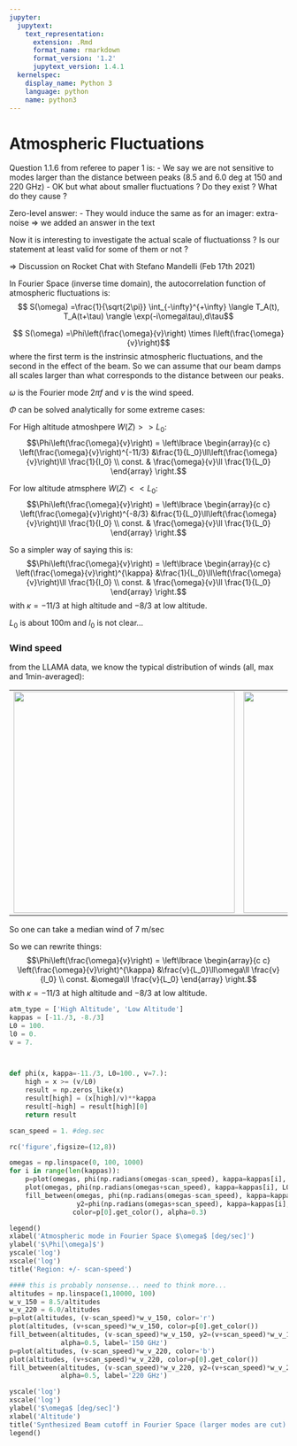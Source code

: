 ```yaml
---
jupyter:
  jupytext:
    text_representation:
      extension: .Rmd
      format_name: rmarkdown
      format_version: '1.2'
      jupytext_version: 1.4.1
  kernelspec:
    display_name: Python 3
    language: python
    name: python3
---
```


# Atmospheric Fluctuations

Question 1.1.6 from referee to paper 1 is:
- We say we are not sensitive to modes larger than the distance between peaks (8.5 and 6.0 deg at 150 and 220 GHz)
- OK but what about smaller fluctuations ? Do they exist ? What do they cause ?

Zero-level answer:
- They would induce the same as for an imager: extra-noise
=> we added an answer in the text

Now it is interesting to investigate the actual scale of fluctuationss ? Is our statement at least valid for some of them or not ?

=> Discussion on Rocket Chat with Stefano Mandelli (Feb 17th 2021)

In Fourier Space (inverse time domain), the autocorrelation function of atmospheric fluctuations is:
$$ S(\omega) =\frac{1}{\sqrt{2\pi}} \int_{-\infty}^{+\infty} \langle T_A(t), T_A(t+\tau) \rangle \exp(-i\omega\tau),d\tau$$

$$ S(\omega) =\Phi\left(\frac{\omega}{v}\right) \times I\left(\frac{\omega}{v}\right)$$
where the first term is the instrinsic atmospheric fluctuations, and the second in the effect of the beam. So we can assume that our beam damps all scales larger than what corresponds to the distance between our peaks.

$\omega$ is the Fourier mode $2\pi f$ and $v$ is the wind speed.

$\Phi$ can be solved analytically for some extreme cases:

For High altitude atmoshpere $W(Z)>>L_0$:
$$\Phi\left(\frac{\omega}{v}\right) = \left\lbrace \begin{array}{c c} \left(\frac{\omega}{v}\right)^{-11/3} &\frac{1}{L_0}\ll\left(\frac{\omega}{v}\right)\ll \frac{1}{l_0} \\ const. & \frac{\omega}{v}\ll \frac{1}{L_0} \end{array} \right.$$

For low altitude atmsphere $W(Z) << L_0$:
$$\Phi\left(\frac{\omega}{v}\right) = \left\lbrace \begin{array}{c c} \left(\frac{\omega}{v}\right)^{-8/3} &\frac{1}{L_0}\ll\left(\frac{\omega}{v}\right)\ll \frac{1}{l_0} \\ const. & \frac{\omega}{v}\ll \frac{1}{L_0} \end{array} \right.$$

So a simpler way of saying this is:
$$\Phi\left(\frac{\omega}{v}\right) = \left\lbrace \begin{array}{c c} \left(\frac{\omega}{v}\right)^{\kappa} &\frac{1}{L_0}\ll\left(\frac{\omega}{v}\right)\ll \frac{1}{l_0} \\ const. & \frac{\omega}{v}\ll \frac{1}{L_0} \end{array} \right.$$
with $\kappa=-11/3$ at high altitude and $-8/3$ at low altitude.

$L_0$ is about 100m and $l_0$ is not clear...


### Wind speed
from the LLAMA data, we know the typical distribution of winds (all, max and 1min-averaged):
<table><tr>
<td> <img src="wind-chorillos.png" width=400></td>
<td> <img src="wind-chorillos_max.png" width=400></td>
<td> <img src="wind-chorillos_avg1min.png" width=400></td>
</tr></table>

So one can take a median wind of 7 m/sec

So we can rewrite things:
$$\Phi\left(\frac{\omega}{v}\right) = \left\lbrace \begin{array}{c c} \left(\frac{\omega}{v}\right)^{\kappa} &\frac{v}{L_0}\ll\omega\ll \frac{v}{l_0} \\ const. &\omega\ll \frac{v}{L_0} \end{array} \right.$$
with $\kappa=-11/3$ at high altitude and $-8/3$ at low altitude.


```python
atm_type = ['High Altitude', 'Low Altitude']
kappas = [-11./3, -8./3]
L0 = 100.
l0 = 0.
v = 7.



def phi(x, kappa=-11./3, L0=100., v=7.):
    high = x >= (v/L0)
    result = np.zeros_like(x)
    result[high] = (x[high]/v)**kappa
    result[~high] = result[high][0]
    return result

scan_speed = 1. #deg.sec

rc('figure',figsize=(12,8))

omegas = np.linspace(0, 100, 1000)
for i in range(len(kappas)):
    p=plot(omegas, phi(np.radians(omegas-scan_speed), kappa=kappas[i], L0=L0, v=v))
    plot(omegas, phi(np.radians(omegas+scan_speed), kappa=kappas[i], L0=L0, v=v), color=p[0].get_color())
    fill_between(omegas, phi(np.radians(omegas-scan_speed), kappa=kappas[i], L0=L0, v=v), 
                 y2=phi(np.radians(omegas+scan_speed), kappa=kappas[i], L0=L0, v=v), label=atm_type[i],
                color=p[0].get_color(), alpha=0.3)

legend()
xlabel('Atmospheric mode in Fourier Space $\omega$ [deg/sec]')
ylabel('$\Phi[\omega]$')
yscale('log')
xscale('log')
title('Region: +/- scan-speed')


```

```python
#### this is probably nonsense... need to think more...
altitudes = np.linspace(1,10000, 100)
w_v_150 = 8.5/altitudes
w_v_220 = 6.0/altitudes
p=plot(altitudes, (v-scan_speed)*w_v_150, color='r')
plot(altitudes, (v+scan_speed)*w_v_150, color=p[0].get_color())
fill_between(altitudes, (v-scan_speed)*w_v_150, y2=(v+scan_speed)*w_v_150, color=p[0].get_color(), 
             alpha=0.5, label='150 GHz')
p=plot(altitudes, (v-scan_speed)*w_v_220, color='b')
plot(altitudes, (v+scan_speed)*w_v_220, color=p[0].get_color())
fill_between(altitudes, (v-scan_speed)*w_v_220, y2=(v+scan_speed)*w_v_220, color=p[0].get_color(), 
             alpha=0.5, label='220 GHz')

yscale('log')
xscale('log')
ylabel('$\omega$ [deg/sec]')
xlabel('Altitude')
title('Synthesized Beam cutoff in Fourier Space (larger modes are cut)')
legend()
```

```python

```
